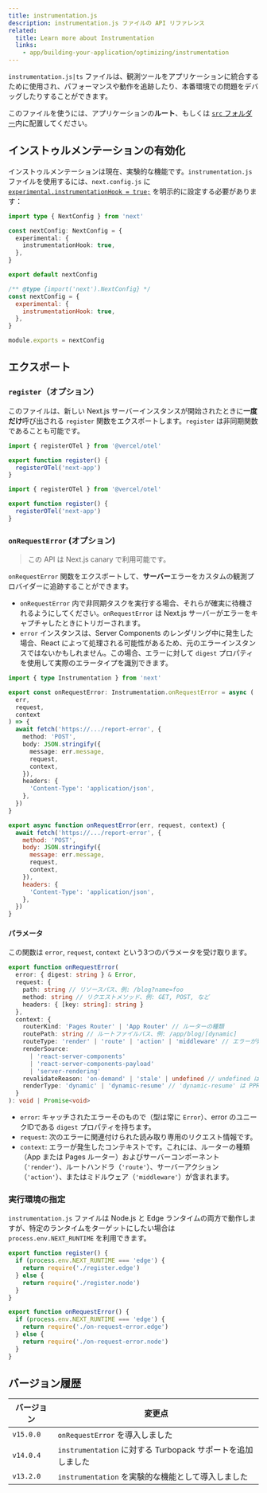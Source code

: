 ```yaml
---
title: instrumentation.js
description: instrumentation.js ファイルの API リファレンス
related:
  title: Learn more about Instrumentation
  links:
    - app/building-your-application/optimizing/instrumentation
---
```


`instrumentation.js|ts` ファイルは、観測ツールをアプリケーションに統合するために使用され、パフォーマンスや動作を追跡したり、本番環境での問題をデバッグしたりすることができます。

このファイルを使うには、アプリケーションの**ルート**、もしくは [`src` フォルダー](/docs/app/building-your-application/configuring/src-directory)内に配置してください。

## インストゥルメンテーションの有効化

インストゥルメンテーションは現在、実験的な機能です。`instrumentation.js` ファイルを使用するには、`next.config.js` に [`experimental.instrumentationHook = true;`](/docs/app/api-reference/next-config-js/instrumentationHook) を明示的に設定する必要があります：

<Tabs>
<TabItem value="ts" label="TypeScript">

```ts title="next.config.ts" switcher
import type { NextConfig } from 'next'

const nextConfig: NextConfig = {
  experimental: {
    instrumentationHook: true,
  },
}

export default nextConfig
```
</TabItem>
<TabItem value="js" label="JavaScript">

```js title="next.config.js" switcher
/** @type {import('next').NextConfig} */
const nextConfig = {
  experimental: {
    instrumentationHook: true,
  },
}

module.exports = nextConfig
```
</TabItem>
</Tabs>


## エクスポート

### `register`（オプション）

このファイルは、新しい Next.js サーバーインスタンスが開始されたときに**一度だけ**呼び出される `register` 関数をエクスポートします。`register` は非同期関数であることも可能です。

<Tabs>
<TabItem value="ts" label="TypeScript">

```ts title="instrumentation.ts" switcher
import { registerOTel } from '@vercel/otel'

export function register() {
  registerOTel('next-app')
}
```
</TabItem>
<TabItem value="js" label="JavaScript">

```js title="instrumentation.js" switcher
import { registerOTel } from '@vercel/otel'

export function register() {
  registerOTel('next-app')
}
```
</TabItem>
</Tabs>


### `onRequestError` (オプション)

> この API は Next.js canary で利用可能です。

`onRequestError` 関数をエクスポートして、**サーバー**エラーをカスタムの観測プロバイダーに追跡することができます。

- `onRequestError` 内で非同期タスクを実行する場合、それらが確実に待機されるようにしてください。`onRequestError` は Next.js サーバーがエラーをキャプチャしたときにトリガーされます。
- `error` インスタンスは、Server Components のレンダリング中に発生した場合、React によって処理される可能性があるため、元のエラーインスタンスではないかもしれません。この場合、エラーに対して `digest` プロパティを使用して実際のエラータイプを識別できます。

<Tabs>
<TabItem value="ts" label="TypeScript">

```ts title="instrumentation.ts" switcher
import { type Instrumentation } from 'next'

export const onRequestError: Instrumentation.onRequestError = async (
  err,
  request,
  context
) => {
  await fetch('https://.../report-error', {
    method: 'POST',
    body: JSON.stringify({
      message: err.message,
      request,
      context,
    }),
    headers: {
      'Content-Type': 'application/json',
    },
  })
}
```
</TabItem>
<TabItem value="js" label="JavaScript">

```js title="instrumentation.js" switcher
export async function onRequestError(err, request, context) {
  await fetch('https://.../report-error', {
    method: 'POST',
    body: JSON.stringify({
      message: err.message,
      request,
      context,
    }),
    headers: {
      'Content-Type': 'application/json',
    },
  })
}
```
</TabItem>
</Tabs>


#### パラメータ

この関数は `error`, `request`, `context` という3つのパラメータを受け取ります。

```ts title="Types"
export function onRequestError(
  error: { digest: string } & Error,
  request: {
    path: string // リソースパス、例: /blog?name=foo
    method: string // リクエストメソッド、例: GET, POST, など
    headers: { [key: string]: string }
  },
  context: {
    routerKind: 'Pages Router' | 'App Router' // ルーターの種類
    routePath: string // ルートファイルパス、例: /app/blog/[dynamic]
    routeType: 'render' | 'route' | 'action' | 'middleware' // エラーが発生したコンテキスト
    renderSource:
      | 'react-server-components'
      | 'react-server-components-payload'
      | 'server-rendering'
    revalidateReason: 'on-demand' | 'stale' | undefined // undefined はリバリデーションのない通常のリクエスト
    renderType: 'dynamic' | 'dynamic-resume' // 'dynamic-resume' は PPR 用
  }
): void | Promise<void>
```

- `error`: キャッチされたエラーそのもので（型は常に `Error`）、error のユニークIDである `digest` プロパティを持ちます。
- `request`: 次のエラーに関連付けられた読み取り専用のリクエスト情報です。
- `context`: エラーが発生したコンテキストです。これには、ルーターの種類（App または Pages ルーター）およびサーバーコンポーネント（`'render'`）、ルートハンドラ（`'route'`）、サーバーアクション（`'action'`）、またはミドルウェア（`'middleware'`）が含まれます。

### 実行環境の指定

`instrumentation.js` ファイルは Node.js と Edge ランタイムの両方で動作しますが、特定のランタイムをターゲットにしたい場合は `process.env.NEXT_RUNTIME` を利用できます。

```js title="instrumentation.js"
export function register() {
  if (process.env.NEXT_RUNTIME === 'edge') {
    return require('./register.edge')
  } else {
    return require('./register.node')
  }
}

export function onRequestError() {
  if (process.env.NEXT_RUNTIME === 'edge') {
    return require('./on-request-error.edge')
  } else {
    return require('./on-request-error.node')
  }
}
```

## バージョン履歴

| バージョン   | 変更点                                                 |
| --------- | -------------------------------------------------- |
| `v15.0.0` | `onRequestError` を導入しました                         |
| `v14.0.4` | `instrumentation` に対する Turbopack サポートを追加しました |
| `v13.2.0` | `instrumentation` を実験的な機能として導入しました        |